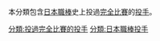本分類包含[[日本職棒|日本職棒]]史上投過[[完全比賽|完全比賽]]的[[投手|投手]]。

[[分類:投過完全比賽的投手|分類:投過完全比賽的投手]]
[[分類:日本職棒投手|分類:日本職棒投手]]